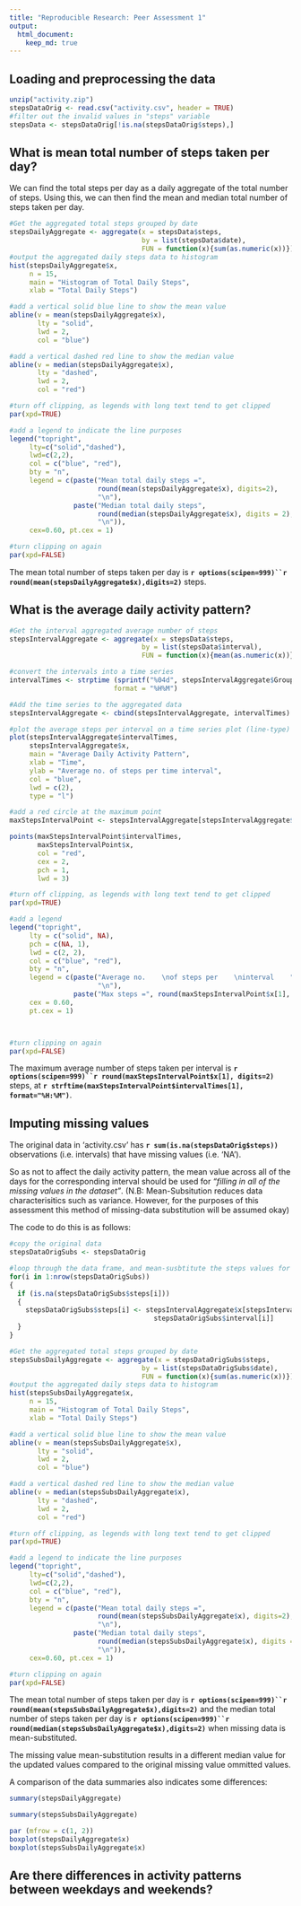 ```yaml
---
title: "Reproducible Research: Peer Assessment 1"
output: 
  html_document:
    keep_md: true
---
```


## Loading and preprocessing the data
```r
unzip("activity.zip")
stepsDataOrig <- read.csv("activity.csv", header = TRUE)
#filter out the invalid values in "steps" variable
stepsData <- stepsDataOrig[!is.na(stepsDataOrig$steps),]
```

## What is mean total number of steps taken per day?

We can find the total steps per day as a daily aggregate of the total number of steps. Using this, we can then find the mean and median total number of steps taken per day.

```r
#Get the aggregated total steps grouped by date
stepsDailyAggregate <- aggregate(x = stepsData$steps, 
                                 by = list(stepsData$date),  
                                 FUN = function(x){sum(as.numeric(x))})
#output the aggregated daily steps data to histogram
hist(stepsDailyAggregate$x, 
     n = 15,
     main = "Histogram of Total Daily Steps",
     xlab = "Total Daily Steps")

#add a vertical solid blue line to show the mean value
abline(v = mean(stepsDailyAggregate$x),
       lty = "solid",
       lwd = 2,
       col = "blue")

#add a vertical dashed red line to show the median value
abline(v = median(stepsDailyAggregate$x), 
       lty = "dashed",
       lwd = 2,
       col = "red")

#turn off clipping, as legends with long text tend to get clipped
par(xpd=TRUE)

#add a legend to indicate the line purposes
legend("topright", 
     lty=c("solid","dashed"),
     lwd=c(2,2),
     col = c("blue", "red"),
     bty = "n",
     legend = c(paste("Mean total daily steps =",
                      round(mean(stepsDailyAggregate$x), digits=2),
                      "\n"), 
                paste("Median total daily steps",
                      round(median(stepsDailyAggregate$x), digits = 2),
                      "\n")),
     cex=0.60, pt.cex = 1)

#turn clipping on again
par(xpd=FALSE)
```

The mean total number of steps taken per day is **`r options(scipen=999)``r round(mean(stepsDailyAggregate$x),digits=2)`** steps.


## What is the average daily activity pattern?
```r
#Get the interval aggregated average number of steps
stepsIntervalAggregate <- aggregate(x = stepsData$steps, 
                                 by = list(stepsData$interval),  
                                 FUN = function(x){mean(as.numeric(x))})

#convert the intervals into a time series
intervalTimes <- strptime (sprintf("%04d", stepsIntervalAggregate$Group.1),
                          format = "%H%M")

#Add the time series to the aggregated data
stepsIntervalAggregate <- cbind(stepsIntervalAggregate, intervalTimes)

#plot the average steps per interval on a time series plot (line-type)
plot(stepsIntervalAggregate$intervalTimes, 
     stepsIntervalAggregate$x,
     main = "Average Daily Activity Pattern",
     xlab = "Time",
     ylab = "Average no. of steps per time interval",
     col = "blue",
     lwd = c(2),
     type = "l")

#add a red circle at the maximum point
maxStepsIntervalPoint <- stepsIntervalAggregate[stepsIntervalAggregate$x == max(stepsIntervalAggregate$x),]

points(maxStepsIntervalPoint$intervalTimes, 
       maxStepsIntervalPoint$x, 
       col = "red",
       cex = 2,
       pch = 1,
       lwd = 3)

#turn off clipping, as legends with long text tend to get clipped
par(xpd=TRUE)

#add a legend
legend("topright", 
     lty = c("solid", NA),
     pch = c(NA, 1),
     lwd = c(2, 2),
     col = c("blue", "red"),
     bty = "n",
     legend = c(paste("Average no.    \nof steps per    \ninterval    ",                    
                      "\n"),
                paste("Max steps =", round(maxStepsIntervalPoint$x[1], digits=2), "    \n     ")),
     cex = 0.60, 
     pt.cex = 1)



#turn clipping on again
par(xpd=FALSE)

```

The maximum average number of steps taken per interval is **`r options(scipen=999)``r round(maxStepsIntervalPoint$x[1], digits=2)`** steps, at **`r strftime(maxStepsIntervalPoint$intervalTimes[1], format="%H:%M")`**.


## Imputing missing values

The original data in 'activity.csv' has **`r sum(is.na(stepsDataOrig$steps))`** observations (i.e. intervals) that have missing values (i.e. 'NA').

So as not to affect the daily activity pattern, the mean value across all of the days for the corresponding interval should be used for *"filling in all of the missing values in the dataset"*. (N.B: Mean-Subsitution reduces data characterisitics such as variance. However, for the purposes of this assessment this method of missing-data substitution will be assumed okay)

The code to do this is as follows:

```r
#copy the original data
stepsDataOrigSubs <- stepsDataOrig

#loop through the data frame, and mean-susbtitute the steps values for any missing data
for(i in 1:nrow(stepsDataOrigSubs))
{
  if (is.na(stepsDataOrigSubs$steps[i]))
  {
    stepsDataOrigSubs$steps[i] <- stepsIntervalAggregate$x[stepsIntervalAggregate$Group.1 ==
                                    stepsDataOrigSubs$interval[i]]
  }  
}

```

```r
#Get the aggregated total steps grouped by date
stepsSubsDailyAggregate <- aggregate(x = stepsDataOrigSubs$steps, 
                                 by = list(stepsDataOrigSubs$date),  
                                 FUN = function(x){sum(as.numeric(x))})
#output the aggregated daily steps data to histogram
hist(stepsSubsDailyAggregate$x, 
     n = 15,
     main = "Histogram of Total Daily Steps",
     xlab = "Total Daily Steps")

#add a vertical solid blue line to show the mean value
abline(v = mean(stepsSubsDailyAggregate$x),
       lty = "solid",
       lwd = 2,
       col = "blue")

#add a vertical dashed red line to show the median value
abline(v = median(stepsSubsDailyAggregate$x), 
       lty = "dashed",
       lwd = 2,
       col = "red")

#turn off clipping, as legends with long text tend to get clipped
par(xpd=TRUE)

#add a legend to indicate the line purposes
legend("topright", 
     lty=c("solid","dashed"),
     lwd=c(2,2),
     col = c("blue", "red"),
     bty = "n",
     legend = c(paste("Mean total daily steps =",
                      round(mean(stepsSubsDailyAggregate$x), digits=2),
                      "\n"), 
                paste("Median total daily steps",
                      round(median(stepsSubsDailyAggregate$x), digits = 2),
                      "\n")),
     cex=0.60, pt.cex = 1)

#turn clipping on again
par(xpd=FALSE)
```

The mean total number of steps taken per day is **`r options(scipen=999)``r round(mean(stepsSubsDailyAggregate$x),digits=2)`** and the median total number of steps taken per day is **`r options(scipen=999)``r round(median(stepsSubsDailyAggregate$x),digits=2)`** when missing data is mean-substituted.

The missing value mean-substitution results in a different median value for the updated values compared to the original missing value ommitted values.

A comparison of the data summaries also indicates some differences: 

```r
summary(stepsDailyAggregate)
```

```r
summary(stepsSubsDailyAggregate)
```

```r
par (mfrow = c(1, 2))
boxplot(stepsDailyAggregate$x)
boxplot(stepsSubsDailyAggregate$x)

```



## Are there differences in activity patterns between weekdays and weekends?
